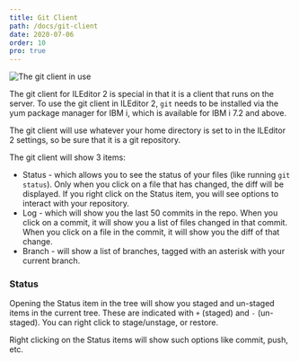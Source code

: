 ```yaml
---
title: Git Client
path: /docs/git-client
date: 2020-07-06
order: 10
pro: true
---
```


![The git client in use](./git-client.png)

The git client for ILEditor 2 is special in that it is a client that runs on the server. To use the git client in ILEditor 2, `git` needs to be installed via the yum package manager for IBM i, which is available for IBM i 7.2 and above.

The git client will use whatever your home directory is set to in the ILEditor 2 settings, so be sure that it is a git repository.

The git client will show 3 items:

* Status - which allows you to see the status of your files (like running `git status`). Only when you click on a file that has changed, the diff will be displayed. If you right click on the Status item, you will see options to interact with your repository.
* Log - which will show you the last 50 commits in the repo. When you click on a commit, it will show you a list of files changed in that commit. When you click on a file in the commit, it will show you the diff of that change.
* Branch - will show a list of branches, tagged with an asterisk with your current branch.

### Status

Opening the Status item in the tree will show you staged and un-staged items in the current tree. These are indicated with `+` (staged) and `-` (un-staged). You can right click to stage/unstage, or restore.

Right clicking on the Status items will show such options like commit, push, etc.
